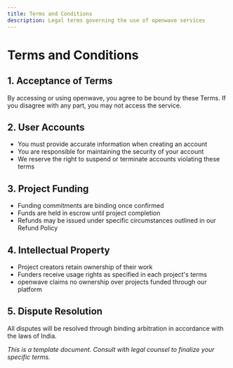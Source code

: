 ```yaml
---
title: Terms and Conditions
description: Legal terms governing the use of openwave services
---
```


# Terms and Conditions

## 1. Acceptance of Terms
By accessing or using openwave, you agree to be bound by these Terms. If you disagree with any part, you may not access the service.

## 2. User Accounts
- You must provide accurate information when creating an account
- You are responsible for maintaining the security of your account
- We reserve the right to suspend or terminate accounts violating these terms

## 3. Project Funding
- Funding commitments are binding once confirmed
- Funds are held in escrow until project completion
- Refunds may be issued under specific circumstances outlined in our Refund Policy

## 4. Intellectual Property
- Project creators retain ownership of their work
- Funders receive usage rights as specified in each project's terms
- openwave claims no ownership over projects funded through our platform

## 5. Dispute Resolution
All disputes will be resolved through binding arbitration in accordance with the laws of India.

*This is a template document. Consult with legal counsel to finalize your specific terms.*